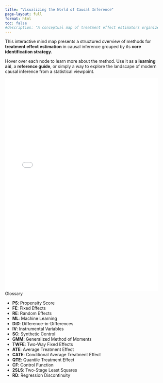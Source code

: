 ```yaml
---
title: "Visualizing the World of Causal Inference"
page-layout: full
format: html
toc: false
#description: "A conceptual map of treatment effect estimators organized by identification assumptions."
---
```


This interactive mind map presents a structured overview of methods for **treatment effect estimation** in causal inference grouped by its **core identification strategy**.  

Hover over each node to learn more about the method. Use it as a **learning aid**, a **reference guide**, or simply a way to explore the landscape of modern causal inference from a statistical viewpoint. 

```{=html}
<iframe src="files/mind-map.html" width="100%" height="700" frameborder="0"></iframe>
```

```{=html}
<div style="max-width: 400px; margin-left: 0; margin-right: auto;">
  <div class="card mt-3 mb-3">
    <div class="card-header bg-light fw-bold">
      Glossary
    </div>
    <div class="card-body" style="font-size: 14px;">
      <ul class="list-unstyled mb-0">
        <li><strong>PS</strong>: Propensity Score</li>
        <li><strong>FE</strong>: Fixed Effects</li>
        <li><strong>RE</strong>: Random Effects</li>
        <li><strong>ML</strong>: Machine Learning</li>
        <li><strong>DiD</strong>: Difference-in-Differences</li>
        <li><strong>IV</strong>: Instrumental Variables</li>
        <li><strong>SC</strong>: Synthetic Control</li>
        <li><strong>GMM</strong>: Generalized Method of Moments</li>
        <li><strong>TWFE</strong>: Two-Way Fixed Effects</li>
        <li><strong>ATE</strong>: Average Treatment Effect</li>
        <li><strong>CATE</strong>: Conditional Average Treatment Effect</li>
        <li><strong>QTE</strong>: Quantile Treatment Effect</li>
        <li><strong>CF</strong>: Control Function</li>
        <li><strong>2SLS</strong>: Two-Stage Least Squares</li>
        <li><strong>RD</strong>: Regression Discontinuity</li>
      </ul>
    </div>
  </div>
</div>
```
